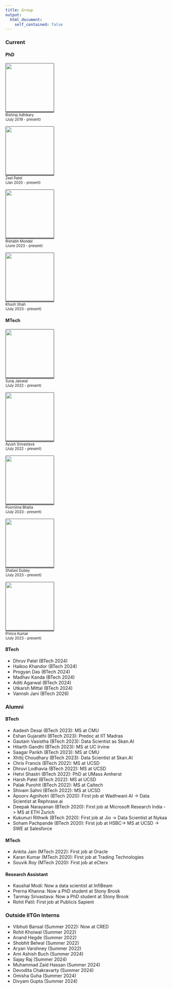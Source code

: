 ```yaml
---
title: Group
output:
  html_document:
    self_contained: false
---
```


### Current

#### PhD 

::: {layout-ncol=5}
<a href="https://rishi-a.github.io">
  <img src="https://rishi-a.github.io/images/RISHIRAJ.jpg" class="cropped-image"><br/>
</a>
<span style="font-size: 0.8em;">Rishiraj Adhikary <br/>(July 2019 - present)</span>

<a href="https://patel-zeel.github.io">
  <img src="https://patel-zeel.github.io/images/profile_crop.png" class="cropped-image"><br/>
</a>
<span style="font-size: 0.8em;">Zeel Patel  <br/>(Jan 2020 - present)</span>

<a href="https://rishabh-mondal.github.io">
  <img src="https://rishabh-mondal.github.io/ris.jpg" class="cropped-image"><br/>
</a>
<span style="font-size: 0.8em;">Rishabh Mondal <br/> (June 2023 - present)</span>

<a href="https://khush24shah.github.io">
  <img src="https://khush24shah.github.io/images/Khush.jpeg" class="cropped-image"><br/>
</a>
<span style="font-size: 0.8em;">Khush Shah <br/> (July 2023 - present)</span>

:::

<style>
.cropped-image {
  width: 150px;
  height: 150px;
  object-fit: cover;
  border: 1px solid #777; /* Set a thin border on all sides */
  border-bottom: 4px solid #777; /* Set a thicker border only at the bottom (slightly darker than tomato) */
  border-radius: 2px; /* Optional: add rounded corners for a nicer look */
  transition: border-color 0.3s; /* Add smooth transition for the border color */
}

.cropped-image:hover {
  /* Change border color on hover */
  border-bottom-color: #d9534f; /* Use the same slightly darker color on hover */
}
</style>


#### MTech

::: {layout-ncol=5}

<a href="https://jaiswalsuraj487.github.io">
  <img src="https://jaiswalsuraj487.github.io/images/profile_photo.jpg" class="cropped-image"><br/>
</a>
<span style="font-size: 0.8em;">Suraj Jaiswal  <br/>(July 2022 - present)</span>

<img src="images/members/Ayush.jpg" class="cropped-image"><br/>
<span style="font-size: 0.8em;">Ayush Srivastava  <br/>(July 2022 - present)</span>

<img src="images/members/Poornima.jpg" class="cropped-image"><br/>
<span style="font-size: 0.8em;">Poornima Bhatia  <br/>(July 2023 - present)</span>

<img src="images/members/Shataxi.jpg" class="cropped-image"><br/>
<span style="font-size: 0.8em;">Shataxi Dubey  <br/>(July 2023 - present)</span>

<img src="images/members/Prince.jpg" class="cropped-image"><br/>
<span style="font-size: 0.8em;">Prince Kumar  <br/>(July 2023 - present)</span>

:::

#### BTech

::: {layout-ncol=2}

- Dhruv Patel (BTech 2024)
- Haikoo Khandor (BTech 2024)
- Progyan Das (BTech 2024)
- Madhav Kanda (BTech 2024)
- Aditi Agarwal (BTech 2024)
- Utkarsh Mittal (BTech 2024)
- Vannsh Jani (BTech 2026)

:::


### Alumni


#### BTech

- Aadesh Desai (BTech 2023): MS at CMU
- Eshan Gujarathi (BTech 2023): Predoc at IIT Madras
- Gautam Vasistha (BTech 2023): Data Scientist as Skan.AI
- Hitarth Gandhi (BTech 2023): MS at UC Irvine
- Saagar Parikh (BTech 2023): MS at CMU
- Xhitij Choudhary (BTech 2023): Data Scientist at Skan.AI
- Chris Francis (BTech 2022): MS at UCSD
- Dhruvi Lodhavia (BTech 2022): MS at UCSD
- Hetvi Shastri (BTech 2022): PhD at UMass Amherst
- Harsh Patel (BTech 2022): MS at UCSD
- Palak Purohit (BTech 2022): MS at Caltech
- Shivam Sahni (BTech 2022): MS at UCSD
- Apoorv Agnihotri (BTech 2020): First job at Wadhwani AI -> Data Scientist at Rephrase.ai
- Deepak Narayanan (BTech 2020): First job at Microsoft Research India -> MS at ETH Zurich
- Kukunuri Rithwik (BTech 2020): First job at Jio -> Data Scientist at Nykaa
- Soham Pachpande (BTech 2020): First job at  HSBC-> MS at UCSD -> SWE at Salesforce

#### MTech

- Ankita Jain (MTech 2022): First job at Oracle
- Karan Kumar (MTech 2020): First job at Trading Technologies
- Souvik Roy (MTech 2020): First job at eClerx

#### Research Assistant

- Kaushal Modi: Now a data scientist at InfiBeam
- Prerna Khanna: Now a PhD student at Stony Brook
- Tanmay Srivastava: Now a PhD student at Stony Brook
- Rohit Patil: First job at Publicis Sapient

### Outside IITGn Interns

- Vibhuti Bansal (Summer 2022): Now at CRED
- Rohit Khoiwal (Summer 2022)
- Anand Hegde (Summer 2022)
- Shobhit Belwal (Summer 2022)
- Aryan Varshney (Summer 2022)
- Ami Ashish Buch (Summer 2024)
- Sajay Raj (Summer 2024)
- Muhammad Zaid Hassan (Summer 2024)
- Devodita Chakravarty (Summer 2024)
- Omisha Guha (Summer 2024)
- Divyam Gupta (Summer 2024)
